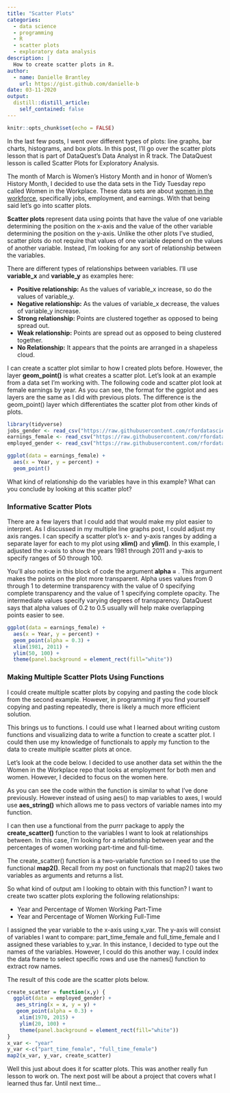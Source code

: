 ```yaml
---
title: "Scatter Plots"
categories:
  - data science 
  - programming
  - R
  - scatter plots
  - exploratory data analysis
description: |
  How to create scatter plots in R.
author:
  - name: Danielle Brantley
    url: https://gist.github.com/danielle-b
date: 03-11-2020
output:
  distill::distill_article:
    self_contained: false
---
```


```r
knitr::opts_chunk$set(echo = FALSE)
```

In the last few posts, I went over different types of plots: line graphs, bar charts, histograms, and box plots. In this post, I’ll go over the scatter plots lesson that is part of DataQuest’s Data Analyst in R track. The DataQuest lesson is called Scatter Plots for Exploratory Analysis.

The month of March is Women’s History Month and in honor of Women’s History Month, I decided to use the data sets in the Tidy Tuesday repo called Women in the Workplace. These data sets are about [women in the workforce](https://github.com/rfordatascience/tidytuesday/tree/master/data/2019/2019-03-05), specifically jobs, employment, and earnings. With that being said let’s go into scatter plots.

**Scatter plots** represent data using points that have the value of one variable determining the position on the x-axis and the value of the other variable determining the position on the y-axis. Unlike the other plots I’ve studied, scatter plots do not require that values of one variable depend on the values of another variable. Instead, I’m looking for any sort of relationship between the variables.

There are different types of relationships between variables. I’ll use **variable_x** and **variable_y** as examples here:

- **Positive relationship:** As the values of variable_x increase, so do the values of variable_y.
- **Negative relationship:** As the values of variable_x decrease, the values of variable_y increase.
- **Strong relationship:** Points are clustered together as opposed to being spread out.
- **Weak relationship:** Points are spread out as opposed to being clustered together.
- **No Relationship:** It appears that the points are arranged in a shapeless cloud.

I can create a scatter plot similar to how I created plots before. However, the layer **geom_point()** is what creates a scatter plot. Let’s look at an example from a data set I’m working with. The following code and scatter plot look at female earnings by year. As you can see, the format for the ggplot and aes layers are the same as I did with previous plots. The difference is the geom_point() layer which differentiates the scatter plot from other kinds of plots.

```r
library(tidyverse)
jobs_gender <- read_csv("https://raw.githubusercontent.com/rfordatascience/tidytuesday/master/data/2019/2019-03-05/jobs_gender.csv")
earnings_female <- read_csv("https://raw.githubusercontent.com/rfordatascience/tidytuesday/master/data/2019/2019-03-05/earnings_female.csv")
employed_gender <- read_csv("https://raw.githubusercontent.com/rfordatascience/tidytuesday/master/data/2019/2019-03-05/employed_gender.csv")
```

```r
ggplot(data = earnings_female) +
  aes(x = Year, y = percent) +
  geom_point()
```

What kind of relationship do the variables have in this example? What can you conclude by looking at this scatter plot?

### Informative Scatter Plots

There are a few layers that I could add that would make my plot easier to interpret. As I discussed in my multiple line graphs post, I could adjust my axis ranges. I can specify a scatter plot’s x- and y-axis ranges by adding a separate layer for each to my plot using **xlim()** and **ylim()**. In this example, I adjusted the x-axis to show the years 1981 through 2011 and y-axis to specify ranges of 50 through 100.

You’ll also notice in this block of code the argument **alpha =** . This argument makes the points on the plot more transparent. Alpha uses values from 0 through 1 to determine transparency with the value of 0 specifying complete transparency and the value of 1 specifying complete opacity. The intermediate values specify varying degrees of transparency. DataQuest says that alpha values of 0.2 to 0.5 usually will help make overlapping points easier to see.

```r
ggplot(data = earnings_female) +
  aes(x = Year, y = percent) +
  geom_point(alpha = 0.3) +
  xlim(1981, 2011) +
  ylim(50, 100) +
  theme(panel.background = element_rect(fill="white"))
```

### Making Multiple Scatter Plots Using Functions

I could create multiple scatter plots by copying and pasting the code block from the second example. However, in programming if you find yourself copying and pasting repeatedly, there is likely a much more efficient solution.

This brings us to functions. I could use what I learned about writing custom functions and visualizing data to write a function to create a scatter plot. I could then use my knowledge of functionals to apply my function to the data to create multiple scatter plots at once.

Let’s look at the code below. I decided to use another data set within the the Women in the Workplace repo that looks at employment for both men and women. However, I decided to focus on the women here.

As you can see the code within the function is similar to what I’ve done previously. However instead of using aes() to map variables to axes, I would use **aes_string()** which allows me to pass vectors of variable names into my function.

I can then use a functional from the purrr package to apply the **create_scatter()** function to the variables I want to look at relationships between. In this case, I’m looking for a relationship between year and the percentages of women working part-time and full-time.

The create_scatter() function is a two-variable function so I need to use the functional **map2()**. Recall from my post on functionals that map2() takes two variables as arguments and returns a list.

So what kind of output am I looking to obtain with this function? I want to create two scatter plots exploring the following relationships:

- Year and Percentage of Women Working Part-Time
- Year and Percentage of Women Working Full-Time

I assigned the year variable to the x-axis using x_var. The y-axis will consist of variables I want to compare: part_time_female and full_time_female and I assigned these variables to y_var. In this instance, I decided to type out the names of the variables. However, I could do this another way. I could index the data frame to select specific rows and use the names() function to extract row names.

The result of this code are the scatter plots below.

```r
create_scatter = function(x,y) {
  ggplot(data = employed_gender) +
   aes_string(x = x, y = y) +
   geom_point(alpha = 0.3) +
    xlim(1970, 2015) +
    ylim(20, 100) +
    theme(panel.background = element_rect(fill="white"))
}
x_var <- "year"
y_var <-c("part_time_female", "full_time_female")
map2(x_var, y_var, create_scatter)

```

Well this just about does it for scatter plots. This was another really fun lesson to work on. The next post will be about a project that covers what I learned thus far. Until next time…